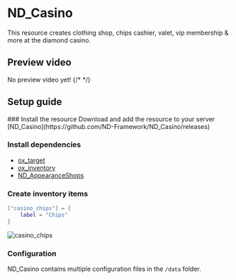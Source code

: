 
# ND_Casino
This resource creates clothing shop, chips cashier, valet, vip membership & more at the diamond casino.



## Preview video
No preview video yet!
{/* <PreviewVideo
    src="https://www.youtube.com/embed/2v3C05fHSos?si=EDqfr-GurrsP-Rp5"
/> */}



## Setup guide
<Steps>
### Install the resource
Download and add the resource to your server
[ND_Casino](https://github.com/ND-Framework/ND_Casino/releases)


### Install dependencies
* [ox_target](https://github.com/overextended/ox_target/releases)
* [ox_inventory](https://github.com/overextended/ox_inventory/releases)
* [ND_AppearanceShops](https://github.com/ND-Framework/ND_AppearanceShops/releases)



### Create inventory items
```lua filename="items.lua" copy
["casino_chips"] = {
    label = "Chips"
}
```
![casino_chips](https://github.com/ND-Framework/ND_Casino/assets/86536434/1582aa84-6d96-4ecc-901d-de74273d63d3)



### Configuration
ND_Casino contains multiple configuration files in the `/data` folder.



</Steps>
